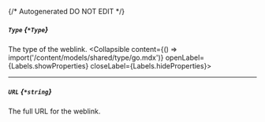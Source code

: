 {/* Autogenerated DO NOT EDIT  */}

##### `Type` *{`*Type`}*
The type of the weblink.
<Collapsible content={() => import('/content/models/shared/type/go.mdx')} openLabel={Labels.showProperties} closeLabel={Labels.hideProperties}>
</Collapsible>

---
##### `URL` *{`*string`}*
The full URL for the weblink.


